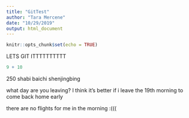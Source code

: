 ```yaml
---
title: "GitTest"
author: "Tara Mercene"
date: "10/29/2019"
output: html_document
---
```


```r
knitr::opts_chunk$set(echo = TRUE)
```

LETS GIT ITTTTTTTTTT

```r
9 + 10
```


250
shabi
baichi
shenjingbing

what day are you leaving? I think it's better if i leave the 19th morning to come back home early

there are no flights for me in the morning :(((



